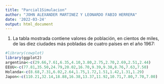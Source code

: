 ```yaml
---
title: "Parcial1Simulacion"
author: "JOHN ALEXANDER MARTINEZ Y LEONARDO FABIO HERRERA"
date: '2022-03-24'
output: html_document
---
```


1. La tabla mostrada contiene valores de población, en cientos de miles, de las diez ciudades más
pobladas de cuatro países en el año 1967:

```r


#library(cowplot)
library(ggplot2)
argentina<-c(29.66,7.61,6.35,4.10,3.80,2.75,2.70,2.69,2.51,2.44)
EEUU<-c(77.81,35.50,24.79,20.02,16.70,9.39,9.38,8.76,7.63,7.50)
Holanda<-c(8.68,7.31,6.02,2.64,1.75,1.72,1.51,1.42,1.31,1.29)
Japon<-c(110.21,32.14,18.88,16.38,13.37,11.92,10.71,7.80,7.70,7.00)




```

